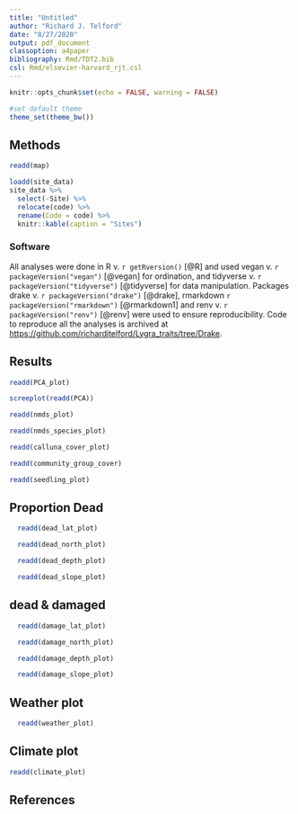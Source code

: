 ```yaml
---
title: "Untitled"
author: "Richard J. Telford"
date: "8/27/2020"
output: pdf_document
classoption: a4paper
bibliography: Rmd/TDT2.bib
csl: Rmd/elsevier-harvard_rjt.csl
---
```


```r
knitr::opts_chunk$set(echo = FALSE, warning = FALSE)

#set default theme
theme_set(theme_bw())
```

## Methods

```r
readd(map)
```

```r
loadd(site_data)
site_data %>% 
  select(-Site) %>% 
  relocate(code) %>% 
  rename(Code = code) %>% 
  knitr::kable(caption = "Sites")

```


### Software

All analyses were done in R v. `r getRversion()` [@R] and used
vegan v. `r packageVersion("vegan")` [@vegan] for ordination,
and tidyverse v. `r packageVersion("tidyverse")` [@tidyverse] for data manipulation.
Packages drake v. `r packageVersion("drake")` [@drake], 
rmarkdown `r packageVersion("rmarkdown")` [@rmarkdown1] and
renv v. `r packageVersion("renv")` [@renv] were used to ensure reproducibility.
Code to reproduce all the analyses is archived at [https://github.com/richardjtelford/Lygra_traits/tree/Drake](https://github.com/richardjtelford/Lygra_traits/tree/Drake).

## Results

```r
readd(PCA_plot)
```

```r
screeplot(readd(PCA))
```


```r
readd(nmds_plot)
```

```r
readd(nmds_species_plot)
```

```r
readd(calluna_cover_plot)
```

```r
readd(community_group_cover)
```

```r
readd(seedling_plot)
```

## Proportion Dead

```r
  readd(dead_lat_plot)
```


```r
  readd(dead_north_plot)
```


```r
  readd(dead_depth_plot)
```


```r
  readd(dead_slope_plot)
```

## dead & damaged

```r
  readd(damage_lat_plot)
```


```r
  readd(damage_north_plot)
```


```r
  readd(damage_depth_plot)
```



```r
  readd(damage_slope_plot)
```

## Weather plot

```r
  readd(weather_plot)
```

## Climate plot

```r
readd(climate_plot)
```



## References
